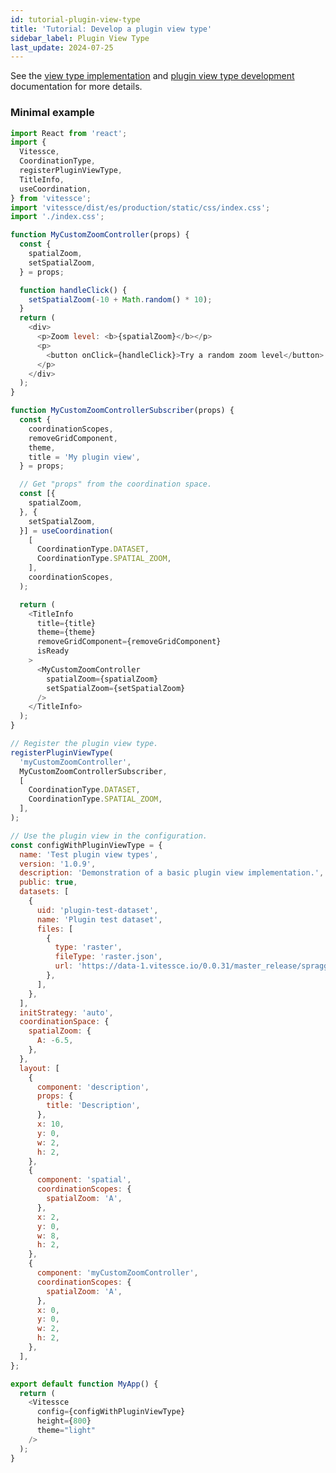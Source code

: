 ```yaml
---
id: tutorial-plugin-view-type
title: 'Tutorial: Develop a plugin view type'
sidebar_label: Plugin View Type
last_update: 2024-07-25
---
```


See the [view type implementation](/docs/dev-add-component/) and [plugin view type development](https://github.com/vitessce/vitessce/blob/main/dev-docs/plugin-view-types.md) documentation for more details.

### Minimal example

```js
import React from 'react';
import {
  Vitessce,
  CoordinationType,
  registerPluginViewType,
  TitleInfo,
  useCoordination,
} from 'vitessce';
import 'vitessce/dist/es/production/static/css/index.css';
import './index.css';

function MyCustomZoomController(props) {
  const {
    spatialZoom,
    setSpatialZoom,
  } = props;

  function handleClick() {
    setSpatialZoom(-10 + Math.random() * 10);
  }
  return (
    <div>
      <p>Zoom level: <b>{spatialZoom}</b></p>
      <p>
        <button onClick={handleClick}>Try a random zoom level</button>
      </p>
    </div>
  );
}

function MyCustomZoomControllerSubscriber(props) {
  const {
    coordinationScopes,
    removeGridComponent,
    theme,
    title = 'My plugin view',
  } = props;

  // Get "props" from the coordination space.
  const [{
    spatialZoom,
  }, {
    setSpatialZoom,
  }] = useCoordination(
    [
      CoordinationType.DATASET,
      CoordinationType.SPATIAL_ZOOM,
    ],
    coordinationScopes,
  );

  return (
    <TitleInfo
      title={title}
      theme={theme}
      removeGridComponent={removeGridComponent}
      isReady
    >
      <MyCustomZoomController
        spatialZoom={spatialZoom}
        setSpatialZoom={setSpatialZoom}
      />
    </TitleInfo>
  );
}

// Register the plugin view type.
registerPluginViewType(
  'myCustomZoomController',
  MyCustomZoomControllerSubscriber,
  [
    CoordinationType.DATASET,
    CoordinationType.SPATIAL_ZOOM,
  ],
);

// Use the plugin view in the configuration.
const configWithPluginViewType = {
  name: 'Test plugin view types',
  version: '1.0.9',
  description: 'Demonstration of a basic plugin view implementation.',
  public: true,
  datasets: [
    {
      uid: 'plugin-test-dataset',
      name: 'Plugin test dataset',
      files: [
        {
          type: 'raster',
          fileType: 'raster.json',
          url: 'https://data-1.vitessce.io/0.0.31/master_release/spraggins/spraggins.raster.json',
        },
      ],
    },
  ],
  initStrategy: 'auto',
  coordinationSpace: {
    spatialZoom: {
      A: -6.5,
    },
  },
  layout: [
    {
      component: 'description',
      props: {
        title: 'Description',
      },
      x: 10,
      y: 0,
      w: 2,
      h: 2,
    },
    {
      component: 'spatial',
      coordinationScopes: {
        spatialZoom: 'A',
      },
      x: 2,
      y: 0,
      w: 8,
      h: 2,
    },
    {
      component: 'myCustomZoomController',
      coordinationScopes: {
        spatialZoom: 'A',
      },
      x: 0,
      y: 0,
      w: 2,
      h: 2,
    },
  ],
};

export default function MyApp() {
  return (
    <Vitessce
      config={configWithPluginViewType}
      height={800}
      theme="light"
    />
  );
}
```

